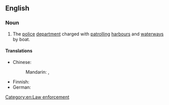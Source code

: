 ==English==
{{wikipedia}}

===Noun===
{{en-noun|-}}

# The [[police]] [[department]] charged with [[patrol]]ling [[harbour]]s and [[waterway]]s by boat.

====Translations====
{{trans-top|police department charged with patrolling harbours and waterways}}
* Chinese:
*: Mandarin: {{t+|cmn|水上警察|tr=shuǐshàng jǐngchá|sc=Hani}}, {{t+|cmn|水警|tr=shuǐjǐng|sc=Hani}}
{{trans-mid}}
* Finnish: {{t+|fi|venepoliisi}}
* German: {{t+|de|Wasserschutzpolizei|f}}
{{trans-bottom}}

[[Category:en:Law enforcement]]